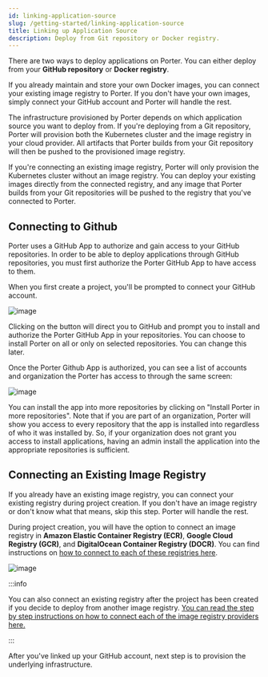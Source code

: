 ```yaml
---
id: linking-application-source
slug: /getting-started/linking-application-source
title: Linking up Application Source
description: Deploy from Git repository or Docker registry.
---
```


There are two ways to deploy applications on Porter. You can either deploy from your **GitHub repository** or **Docker registry**.

If you already maintain and store your own Docker images, you can connect your existing image registry to Porter. If you don't have your own images, simply connect your GitHub account and Porter will handle the rest.

The infrastructure provisioned by Porter depends on which application source you want to deploy from. If you're deploying from a Git repository, Porter will provision both the Kubernetes cluster and the image registry in your cloud provider. All artifacts that Porter builds from your Git repository will then be pushed to the provisioned image registry.

If you're connecting an existing image registry, Porter will only provision the Kubernetes cluster without an image registry. You can deploy your existing images directly from the connected registry, and any image that Porter builds from your Git repositories will be pushed to the registry that you've connected to Porter.

## Connecting to Github

Porter uses a GitHub App to authorize and gain access to your GitHub repositories. In order to be able to deploy applications through GitHub repositories, you must first authorize the Porter GitHub App to have access to them.

When you first create a project, you'll be prompted to connect your GitHub account.

![image](https://imagedelivery.net/l4LYM_vOYKe7O1NCT_Nc_g/f5dfab38-63ca-4c35-8e0f-568827b69000/large)

Clicking on the button will direct you to GitHub and prompt you to install and authorize the Porter GitHub App in your repositories. You can choose to install Porter on all or only on selected repositories. You can change this later.

Once the Porter Github App is authorized, you can see a list of accounts and organization the Porter has access to through the same screen:

![image](https://imagedelivery.net/l4LYM_vOYKe7O1NCT_Nc_g/0a4c5e99-b544-4a23-dea1-28b0ef4fb200/large)

You can install the app into more repositories by clicking on "Install Porter in more repositories". Note that if you are part of an organization, Porter will show you access to every repository that the app is installed into regardless of who it was installed by. So, if your organization does not grant you access to install applications, having an admin install the application into the appropriate repositories is sufficient.

## Connecting an Existing Image Registry

If you already have an existing image registry, you can connect your existing registry during project creation. If you don't have an image registry or don't know what that means, skip this step. Porter will handle the rest.

During project creation, you will have the option to connect an image registry in **Amazon Elastic Container Registry (ECR)**, **Google Cloud Registry (GCR)**, and **DigitalOcean Container Registry (DOCR)**. You can find instructions on [how to connect to each of these registries here](../deploying-applications/deploying-from-docker-registry/linking-existing-registry).

![image](https://imagedelivery.net/l4LYM_vOYKe7O1NCT_Nc_g/023525c0-1dec-434e-8544-fea89bcf8200/large)

:::info

You can also connect an existing registry after the project has been created if you decide to deploy from another image registry. [You can read the step by step instructions on how to connect each of the image registry providers here.](https://docs.porter.run/docs/linking-an-existing-docker-container-registry)

:::

After you've linked up your GitHub account, next step is to provision the underlying infrastructure.
